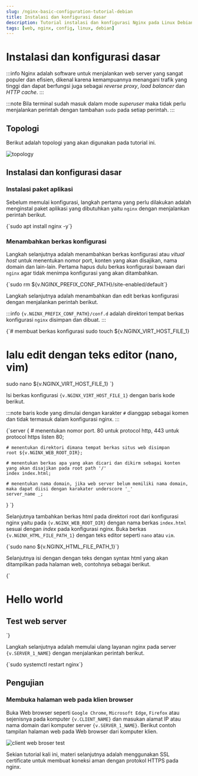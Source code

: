 ```yaml
---
slug: /nginx-basic-configuration-tutorial-debian
title: Instalasi dan konfigurasi dasar
description: Tutorial instalasi dan konfigurasi Nginx pada Linux Debian
tags: [web, nginx, config, linux, debian]
---
```



# Instalasi dan konfigurasi dasar

:::info
Nginx adalah software untuk menjalankan web server yang sangat populer dan efisien, dikenal karena kemampuannya menangani trafik yang tinggi dan dapat berfungsi juga sebagai _reverse proxy_, _load balancer_ dan _HTTP cache_.
:::

:::note
Bila terminal sudah masuk dalam mode _superuser_ maka tidak perlu menjalankan perintah dengan tambahan `sudo` pada setiap perintah.
:::

## Topologi

Berikut adalah topologi yang akan digunakan pada tutorial ini. 

![topology](./img/web-service-nginx-topology.svg)

## Instalasi dan konfigurasi dasar

### Instalasi paket aplikasi

Sebelum memulai konfigurasi, langkah pertama yang perlu dilakukan adalah menginstal paket aplikasi yang dibutuhkan yaitu `nginx` dengan menjalankan perintah berikut.

<CodeBlock language="bash" title="CLI">
{`sudo apt install nginx -y`}
</CodeBlock>

### Menambahkan berkas konfigurasi

Langkah selanjutnya adalah menambahkan berkas konfigurasi atau _vitual host_ untuk menentukan nomor port, konten yang akan disajikan, nama domain dan lain-lain. Pertama hapus dulu berkas konfigurasi bawaan dari `nginx` agar tidak menimpa konfigurasi yang akan ditambahkan.

<CodeBlock language="bash" title="CLI">
{`sudo rm ${v.NGINX_PREFIX_CONF_PATH}/site-enabled/default`}
</CodeBlock>

Langkah selanjutnya adalah menambahkan dan edit berkas konfigurasi dengan menjalankan perintah berikut.

:::info
<code>{v.NGINX_PREFIX_CONF_PATH}/conf.d</code> adalah direktori tempat berkas konfigurasi `nginx` disimpan dan dibuat.
:::

<CodeBlock language="bash" title="CLI">
{`# membuat berkas konfigurasi
sudo touch ${v.NGINX_VIRT_HOST_FILE_1}

# lalu edit dengan teks editor (nano, vim)
sudo nano ${v.NGINX_VIRT_HOST_FILE_1}
`}
</CodeBlock>

Isi berkas konfigurasi <code>{v.NGINX_VIRT_HOST_FILE_1}</code> dengan baris kode berikut.

:::note
baris kode yang dimulai dengan karakter `#` dianggap sebagai komen dan tidak termasuk dalam konfigurasi nginx.
:::

<CodeBlock language="bash" title={v.NGINX_VIRT_HOST_FILE_1} showLineNumbers>
{`server {
    # menentukan nomor port. 80 untuk protocol http, 443 untuk protocol https
    listen 80;

    # menentukan direktori dimana tempat berkas situs web disimpan
    root ${v.NGINX_WEB_ROOT_DIR};

    # menentukan berkas apa yang akan dicari dan dikirm sebagai konten yang akan disajikan pada root path '/'
    index index.html;

    # menentukan nama domain, jika web server belum memiliki nama domain, maka dapat diisi dengan karakater underscore '_'
    server_name _;
}
`}
</CodeBlock>

Selanjutnya tambahkan berkas html pada direktori root dari konfigurasi nginx yaitu pada <code>{v.NGINX_WEB_ROOT_DIR}</code> dengan nama berkas `index.html` sesuai dengan _index_ pada konfigurasi nginx. Buka berkas <code>{v.NGINX_HTML_FILE_PATH_1}</code> dengan teks editor seperti `nano` atau `vim`.

<CodeBlock language="bash" title="CLI">
{`sudo nano ${v.NGINX_HTML_FILE_PATH_1}`}
</CodeBlock>

Selanjutnya isi dengan dengan teks dengan syntax html yang akan ditampilkan pada halaman web, contohnya sebagai berikut.

<CodeBlock language="html" title={v.NGINX_HTML_FILE_PATH_1} showLineNumbers>
{`<html>
  <head>
    <title>Coba Web server nginx</title>
  </head>
  <body>
    <h1>Hello world</h1>
    <h2>Test web server</h2>
  </body>
</html>
`}
</CodeBlock>

Langkah selanjutnya adalah memulai ulang layanan nginx pada server <code>{v.SERVER_1_NAME}</code> dengan menjalankan perintah berikut.

<CodeBlock language="bash" title="CLI">
{`sudo systemctl restart nginx`}
</CodeBlock>

## Pengujian

### Membuka halaman web pada klien browser

Buka Web browser seperti `Google Chrome`, `Microsoft Edge`, `Firefox` atau sejenisnya pada komputer <code>{v.CLIENT_NAME}</code> dan masukan alamat IP atau nama domain dari komputer server <code>{v.SERVER_1_NAME}</code>. Berikut contoh tampilan halaman web pada Web browser dari komputer klien.

![client web broser test](./img/ss-client-web-browser-test.png)

Sekian tutorial kali ini, materi selanjutnya adalah menggunakan SSL certificate untuk membuat koneksi aman dengan protokol HTTPS pada nginx.


